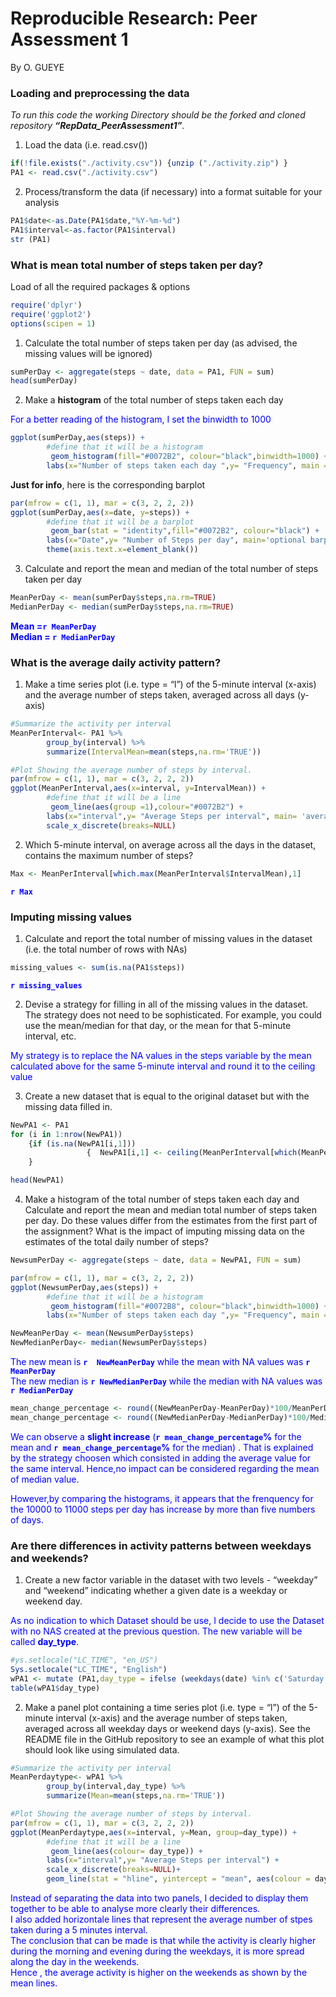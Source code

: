  Reproducible Research: Peer Assessment 1
=================================================

By O. GUEYE

### Loading and preprocessing the data
*To run this code the working Directory should be the forked and cloned repository __"RepData_PeerAssessment1"__.*

1. Load the data (i.e. read.csv())
```r
if(!file.exists("./activity.csv")) {unzip ("./activity.zip") }
PA1 <- read.csv("./activity.csv")
```
  
  

2. Process/transform the data (if necessary) into a format suitable for your analysis
```r
PA1$date<-as.Date(PA1$date,"%Y-%m-%d")
PA1$interval<-as.factor(PA1$interval)
str (PA1)
```
  
  
    
### What is mean total number of steps taken per day?

Load of all the required packages & options
```r
require('dplyr')
require('ggplot2')
options(scipen = 1)
```


1. Calculate the total number of steps taken per day (as advised, the missing values will be ignored)
```r
sumPerDay <- aggregate(steps ~ date, data = PA1, FUN = sum)
head(sumPerDay)
```


2. Make a **histogram** of the total number of steps taken each day  

<span style="color:blue">For a better reading of the histogram, I set the binwidth to 1000</span>
```r
ggplot(sumPerDay,aes(steps)) + 
        #define that it will be a histogram
         geom_histogram(fill="#0072B2", colour="black",binwidth=1000) +
        labs(x="Number of steps taken each day ",y= "Frequency", main = 'total number of steps taken each day')

```



**Just for info**, here is the corresponding barplot
```r
par(mfrow = c(1, 1), mar = c(3, 2, 2, 2))
ggplot(sumPerDay,aes(x=date, y=steps)) + 
        #define that it will be a barplot
         geom_bar(stat = "identity",fill="#0072B2", colour="black") +
        labs(x="Date",y= "Number of Steps per day", main='optional barplot  the about total number of steps taken each day') +
        theme(axis.text.x=element_blank())

```


3. Calculate and report the mean and median of the total number of steps taken per day
```r
MeanPerDay <- mean(sumPerDay$steps,na.rm=TRUE)
MedianPerDay <- median(sumPerDay$steps,na.rm=TRUE)
```
<span style="color:blue">**Mean =`r MeanPerDay`**</span>   
<span style="color:blue">**Median = `r MedianPerDay`**</span>   


### What is the average daily activity pattern?
1. Make a time series plot (i.e. type = "l") of the 5-minute interval (x-axis) and the average number of steps taken, averaged across all days (y-axis)

```r
#Summarize the activity per interval
MeanPerInterval<- PA1 %>% 
        group_by(interval) %>%
        summarize(IntervalMean=mean(steps,na.rm='TRUE'))

#Plot Showing the average number of steps by interval.
par(mfrow = c(1, 1), mar = c(3, 2, 2, 2))
ggplot(MeanPerInterval,aes(x=interval, y=IntervalMean)) + 
        #define that it will be a line
         geom_line(aes(group =1),colour="#0072B2") +
        labs(x="interval",y= "Average Steps per interval", main= 'average number of steps taken across all day') +
        scale_x_discrete(breaks=NULL)

```

2. Which 5-minute interval, on average across all the days in the dataset, contains the maximum number of steps?
```r
Max <- MeanPerInterval[which.max(MeanPerInterval$IntervalMean),1]
```
<span style="color:blue">**`r Max`**</span>        
    
### Imputing missing values

1. Calculate and report the total number of missing values in the dataset (i.e. the total number of rows with NAs)

```r
missing_values <- sum(is.na(PA1$steps))
```
<span style="color:blue">**`r missing_values`**</span>   

2. Devise a strategy for filling in all of the missing values in the dataset. The strategy does not need to be sophisticated. For example, you could use the mean/median for that day, or the mean for that 5-minute interval, etc.

<span style="color:blue"> My strategy is to replace the NA values in the steps variable by the mean calculated above for the same 5-minute  interval and round it to the ceiling value</span> 


3. Create a new dataset that is equal to the original dataset but with the missing data filled in.
```r
NewPA1 <- PA1
for (i in 1:nrow(NewPA1)) 
    {if (is.na(NewPA1[i,1]))
                 {  NewPA1[i,1] <- ceiling(MeanPerInterval[which(MeanPerInterval$interval == NewPA1[i,3]),2]) }
    }

head(NewPA1)
```

4. Make a histogram of the total number of steps taken each day and Calculate and report the mean and median total number of steps taken per day. Do these values differ from the estimates from the first part of the assignment? What is the impact of imputing missing data on the estimates of the total daily number of steps?

```r
NewsumPerDay <- aggregate(steps ~ date, data = NewPA1, FUN = sum)

par(mfrow = c(1, 1), mar = c(3, 2, 2, 2))
ggplot(NewsumPerDay,aes(steps)) + 
        #define that it will be a histogram
         geom_histogram(fill="#0072B8", colour="black",binwidth=1000) +
        labs(x="Number of steps taken each day ",y= "Frequency", main ='total number of steps taken by day (after NAs replacement)')

NewMeanPerDay <- mean(NewsumPerDay$steps)
NewMedianPerDay<- median(NewsumPerDay$steps)
```

<span style="color:blue">The new mean is **`r  NewMeanPerDay`** while the mean with NA values was **`r MeanPerDay` **</span>   
<span style="color:blue">The new median is **`r NewMedianPerDay`** while the median  with NA values was **`r MedianPerDay` **</span>  

```r
mean_change_percentage <- round((NewMeanPerDay-MeanPerDay)*100/MeanPerDay,2)
mean_change_percentage <- round((NewMedianPerDay-MedianPerDay)*100/MedianPerDay,2)
```


<span style="color:blue">We can observe a **slight increase**  (**`r mean_change_percentage`%** for the mean  and **`r mean_change_percentage`%** for the median) . That is explained by the strategy choosen which consisted in adding the average value for the same interval. Hence,no impact can be considered regarding the mean of median value.</span>  


<span style="color:blue">However,by comparing the histograms, it appears that the frenquency for the 10000 to 11000 steps per day has increase by more than five numbers of days. </span>  

 
### Are there differences in activity patterns between weekdays and weekends?


1. Create a new factor variable in the dataset with two levels - "weekday" and "weekend" indicating whether a given date is a weekday or weekend day.  

<span style="color:blue">As no indication to which Dataset should be use, I decide to use the Dataset with no NAS created at the previous question. The new variable will be called **day_type**.<span style="color:blue">

```r
#ys.setlocale("LC_TIME", "en_US")
Sys.setlocale("LC_TIME", "English")
wPA1 <- mutate (PA1,day_type = ifelse (weekdays(date) %in% c('Saturday', 'Sunday'),'weekend', 'weekday'))
table(wPA1$day_type)
```

2. Make a panel plot containing a time series plot (i.e. type = "l") of the 5-minute interval (x-axis) and the average number of steps taken, averaged across all weekday days or weekend days (y-axis). See the README file in the GitHub repository to see an example of what this plot should look like using simulated data.

```r
#Summarize the activity per interval
MeanPerdaytype<- wPA1 %>% 
        group_by(interval,day_type) %>%
        summarize(Mean=mean(steps,na.rm='TRUE'))

#Plot Showing the average number of steps by interval.
par(mfrow = c(1, 1), mar = c(3, 2, 2, 2))
ggplot(MeanPerdaytype,aes(x=interval, y=Mean, group=day_type)) + 
        #define that it will be a line
         geom_line(aes(colour= day_type)) +
        labs(x="interval",y= "Average Steps per interval") +
        scale_x_discrete(breaks=NULL)+
        geom_line(stat = "hline", yintercept = "mean", aes(colour = day_type))
```

<span style="color:blue">Instead of separating the data into two panels, I decided to display them together to be able to analyse more clearly their differences.  
I also added horizontale lines that represent the average number of stpes taken during a 5 minutes interval.  
The conclusion that can be made is that while the activity is clearly higher during the morning  and evening during the weekdays, it is more spread along the day in the weekends.  
Hence , the average activity is higher on the weekends as shown by the mean lines.</span>
